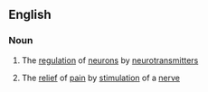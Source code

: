 ==English==

===Noun===
{{wikipedia}}
{{en-noun}}

# {{context|biology}} The [[regulation]] of [[neuron]]s by [[neurotransmitter]]s
# {{context|medicine}} The [[relief]] of [[pain]] by [[stimulation]] of a [[nerve]]